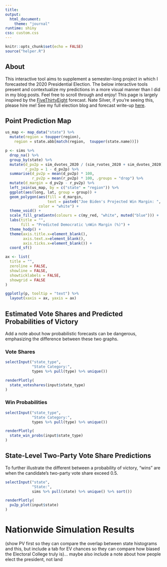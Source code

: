 ```yaml
---
title:
output: 
  html_document:
    theme: "journal"
runtime: shiny
css: custom.css
---
```


```r
knitr::opts_chunk$set(echo = FALSE)
source("helper.R")
```

## About

This interactive tool aims to supplement a semester-long project in which I forecasted the 2020 Presidential Election. The below interactive tools present and contextualize my predictions in a more visual manner than I did in my blog posts. Feel free to scroll through and enjoy! This page is largely inspired by the [FiveThirtyEight](https://projects.fivethirtyeight.com/2020-election-forecast/) forecast. Nate Silver, if you're seeing this, please hire me! See my full election blog and forecast write-up [here](https://kayla-manning.github.io/gov1347/).

## Point Prediction Map

```r

us_map <- map_data("state") %>% 
  mutate(region = toupper(region),
    region = state.abb[match(region,  toupper(state.name))])

p <- sims %>% 
  drop_na() %>% 
  group_by(state) %>% 
  mutate(d_pv2p = sim_dvotes_2020 / (sim_rvotes_2020 + sim_dvotes_2020),
         r_pv2p = 1 - d_pv2p) %>% 
  summarise(d_pv2p = mean(d_pv2p) * 100,
            r_pv2p = mean(r_pv2p) * 100, .groups = "drop") %>% 
  mutate(d_margin = d_pv2p - r_pv2p) %>% 
  left_join(us_map, by = c("state" = "region")) %>% 
  ggplot(aes(long, lat, group = group)) +
  geom_polygon(aes(fill = d_margin, 
                   text = paste0("Joe Biden's Projected Win Margin: ", round(d_margin, 3), "%")), 
               color = "white") +
  theme_void() +
  scale_fill_gradientn(colours = c(my_red, "white", muted("blue"))) +
  labs(title = "",
       fill = "Predicted Democratic \nWin Margin (%)") +
  theme_hodp() +
  theme(axis.title.x=element_blank(),
        axis.text.x=element_blank(),
        axis.ticks.x=element_blank()) + 
  coord_sf()

ax <- list(
  title = "",
  zeroline = FALSE,
  showline = FALSE,
  showticklabels = FALSE,
  showgrid = FALSE
)

ggplotly(p, tooltip = "text") %>% 
  layout(xaxis = ax, yaxis = ax)

```


## Estimated Vote Shares and Predicted Probabilities of Victory {.tabset}

Add a note about how probabilistic forecasts can be dangerous, emphasizing the difference between these two graphs.

### Vote Shares

```r

selectInput("state_type",
            "State Category:",
            types %>% pull(type) %>% unique())

renderPlotly(
  state_voteshares(input$state_type)
)

```

### Win Probabilities

```r

selectInput("state_type",
            "State Category:",
            types %>% pull(type) %>% unique())

renderPlotly(
  state_win_probs(input$state_type)
)

```

## State-Level Two-Party Vote Share Predictions

To further illustrate the different between a probability of victory, "wins" are when the candidate's two-party vote share exceed 0.5.


```r

selectInput("state", 
            "State:",
            sims %>% pull(state) %>% unique() %>% sort())

renderPlotly(
  pv2p_plot(input$state)
)

```

# Nationwide Simulation Results

(show PV first so they can compare the overlap between state histograms and this, but include a tab for EV chances so they can compare how biased the Electoral College truly is)... maybe also include a note about how people elect the president, not land


